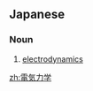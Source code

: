 ==Japanese==
{{ja-kanjitab|でん|き|りき|がく|yomi=on}}

===Noun===
{{ja-noun|でんきりきがく}}

# [[electrodynamics]]

[[zh:電気力学]]